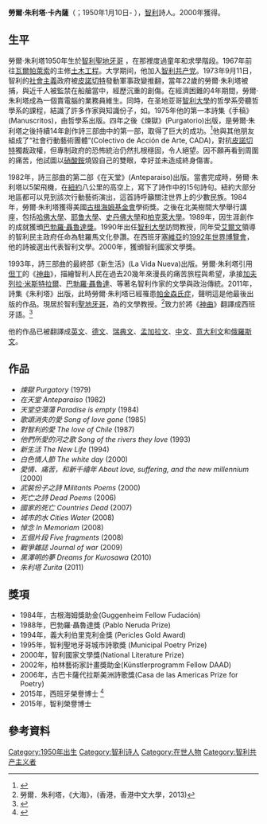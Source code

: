 {{Infobox writer <!-- For more information see [[:Template:Infobox_Writer/doc|:Template:Infobox Writer/doc]]. --> 
| name          = 勞爾‧朱利塔<br>Raúl Zurita
| image         = Zurita, Raul 01.jpg
| image_size    = 
| alt           = 
| caption       = 
| native_name   =
| native_name_lang =
| pseudonym     = 
| birth_name    = 
| birth_date    =  {{Birth date and age|1950|1|10}}
| birth_place   = [[智利|智利]][[聖地亞哥-德智利|聖地牙哥]] 
| death_date    = <!-- {{Death date and age|YYYY|MM|DD|YYYY|MM|DD}} -->
| death_place   = 
| resting_place = 
| occupation    = 
| language      = [[西班牙語|西班牙語]]
| nationality   = {{CHI}}
| ethnicity     = 
| citizenship   = 
| education     = {{link-en|費德里柯聖瑪利亞科技大學|Federico Santa María Technical University}}
| alma_mater    = 
| period        = 
| genre         = 詩
| subject       = 
| movement      = 
| notableworks  = 
| spouse        = 
| partner       = 
| children      = 
| relatives     = 
| awards        = {{link-en|智利國家文學獎|Chilean National Prize for Literature}}(2000)
| signature     = 
| signature_alt = 
| module        =
| website       = <!-- www.example.com -->
| portaldisp    = 
}}

'''勞爾‧朱利塔‧卡內薩'''（{{lang-es|Raúl Zurita Canessa}}；1950年1月10日- ），[[智利|智利]]詩人。2000年獲得{{link-en|智利國家文學獎|Chilean National Prize for Literature}}。

== 生平 ==
勞爾‧朱利塔1950年生於[[智利|智利]][[聖地亞哥-德智利|聖地牙哥]] ，在那裡度過童年和求學階段。1967年前往[[瓦爾帕萊索|瓦爾帕萊索]]的{{link-en|費德里柯聖瑪利亞科技大學|Federico Santa María Technical University}}主修[[土木工程|土木工程]]。大学期间，他加入[[智利共产党|智利共产党]]。1973年9月11日，智利的[[社會主義|社會主義]]政府被[[皮諾切特|皮諾切特]]發動軍事政變推翻，當年22歲的勞爾‧朱利塔被捕，與近千人被監禁在船艙當中，經歷沉重的創傷。在經濟困難的4年期間，勞爾‧朱利塔成為一個賣電腦的業務員維生。同時，在圣地亚哥[[智利大學|智利大學]]的哲學系旁聽哲學系的課程，結識了許多作家與知識份子，如{{link-en|尼卡諾爾·帕拉|Nicanor Parra}}。1975年他的第一本詩集《手稿》(Manuscritos)，由哲學系出版。四年之後《煉獄》(Purgatorio)出版，是勞爾‧朱利塔之後持續14年創作詩三部曲中的第一部，取得了巨大的成功。<ref>{{Cite web |url=http://www.cambriapress.com/cambriapress.cfm?template=4&bid=623&CFID=65944893&CFTOKEN=47341070 |title=存档副本 |access-date=2016-05-24 |archive-date=2018-01-27 |archive-url=https://web.archive.org/web/20180127083850/http://www.cambriapress.com/cambriapress.cfm?template=4&bid=623&CFID=65944893&CFTOKEN=47341070 |dead-url=no }}</ref>他與其他朋友組成了“社會行動藝術團體”(Colectivo de Acción de Arte, CADA)，對抗[[皮諾切特|皮諾切特]]獨裁政權，但專制政府的恐怖統治仍然扎根穩固，令人絕望。因不願再看到周圍的痛苦，他試圖以[[硝酸銨|硝酸銨]]燒毀自己的雙眼，幸好並未造成終身傷害。

1982年，詩三部曲的第二部《在天堂》(Anteparaiso)出版。當書完成時，勞爾‧朱利塔以5架飛機，在[[紐約|紐約]]八公里的高空上，寫下了詩作中的15句詩句。紐約大部分地區都可以見到該次行動藝術演出，這首詩呼籲關注世界上的少數民族。1984年，勞爾‧朱利塔獲得美國[[约翰·西蒙·古根海姆纪念基金会|古根海姆基金會]]學術獎。之後在北美樹間大學舉行講座，包括{{dead link|date=2017年11月 |bot=InternetArchiveBot |fix-attempted=yes }}[[哈佛大學|哈佛大學]]、[[耶鲁大學|耶鲁大學]]、[[史丹佛大學|史丹佛大學]]和[[柏克萊大學|柏克萊大學]]。1989年，因生涯創作的成就獲頒[[巴勃羅·聶魯達獎|巴勃羅·聶魯達獎]]。1990年出任[[智利大學|智利大學]]訪問教授，同年受[[艾爾文|艾爾文]]領導的智利民主政府任命為駐羅馬文化參讚。在西班牙[[塞維亞|塞維亞]]的[[1992年世界博覽會|1992年世界博覽會]]，他的詩被選出代表智利文學。2000年，獲頒智利國家文學獎。

1993年，詩三部曲的最終部《新生活》(La Vida Nueva)出版。勞爾‧朱利塔引用[[但丁|但丁]]的《[[神曲|神曲]]》，描繪智利人民在過去20幾年來漫長的痛苦旅程與希望，承接[[加夫列拉·米斯特拉爾|加夫列拉·米斯特拉爾]]、[[巴勃羅·聶魯達|巴勃羅·聶魯達]]、{{link-en|尼卡諾爾·帕拉|Nicanor Parra}}等著名智利作家的文學與政治傳統。2011年，詩集《朱利塔》出版，此時勞爾‧朱利塔已經罹患[[帕金森氏症|帕金森氏症]]，聲明這是他最後出版的作品。現居於智利[[聖地亞哥-德智利|聖地牙哥]]，為{{link-en|波塔利斯大學|Diego Portales University}}的文學教授。<ref>勞爾．朱利塔，《大海》，(香港，香港中文大學，2013)</ref>致力於將《[[神曲|神曲]]》翻譯成西班牙語。<ref>{{cite web |url=http://www.elpais.com.uy/cultural/traducir-divina-comedia.html |title=Translating ''La Divina Comedia'' |date=14 June 2013 |publisher=EL PAIS Cultural |language=es |deadurl=yes |archiveurl=https://web.archive.org/web/20130614223339/http://www.elpais.com.uy/cultural/traducir-divina-comedia.html |archivedate=2013年6月14日 |accessdate=2016年5月24日 }}</ref>

他的作品已被翻譯成[[英文|英文]]、[[德文|德文]]、[[瑞典文|瑞典文]]、[[孟加拉文|孟加拉文]]、[[中文|中文]]、[[意大利文|意大利文]]和[[俄羅斯文|俄羅斯文]]。

== 作品 ==
* ''煉獄 Purgatory'' (1979)
* ''在天堂 Anteparaíso'' (1982)
* ''天堂空蕩蕩 Paradise is empty'' (1984)
* ''歌頌消失的愛 Song of love gone'' (1985)
* ''對智利的愛 The love of Chile'' (1987)
* ''他們所愛的河之歌 Song of the rivers they love'' (1993)
* ''新生活 The New Life'' (1994)
* ''白色情人節 The white day'' (2000)
* ''愛情、痛苦，和新千禧年 About love, suffering, and the new millennium'' (2000)
* ''武裝份子之詩 Militants Poems'' (2000)
* ''死亡之詩 Dead Poems'' (2006)
* ''國家的死亡 Countries Dead'' (2007)
* ''城市的水 Cities Water'' (2008)
* ''悼念 In Memoriam'' (2008)
* ''五個片段 Five fragments'' (2008)
* ''戰爭雜誌 Journal of war'' (2009)
* ''黑澤明的夢 Dreams for Kurosawa'' (2010)
* ''朱利塔 Zurita'' (2011) 

== 獎項 ==
* 1984年，古根海姆獎助金(Guggenheim Fellow Fudación)
* 1988年，巴勃羅·聶魯達獎 (Pablo Neruda Prize)
* 1994年，義大利伯里克利金獎 (Pericles Gold Award)
* 1995年，智利聖地牙哥城市詩歌獎 (Municipal Poetry Prize)
* 2000年，智利國家文學獎(National Literature Prize)
* 2002年，柏林藝術家計畫獎助金(Künstlerprogramm Fellow DAAD)
* 2006年，古巴卡薩代拉斯美洲詩歌獎(Casa de las Americas Prize for Poetry)
* 2015年，西班牙{{link-en|阿利坎特大學|Universidad de Alicante}}榮譽博士 <ref>{{Cite web |url=https://twitter.com/rectorUA/status/573450401577594881/photo/1 |title=存档副本 |access-date=2016-05-19 |archive-date=2016-04-10 |archive-url=https://web.archive.org/web/20160410212314/https://twitter.com/rectorua/status/573450401577594881/photo/1 |dead-url=no }}</ref>
* 2015年，智利{{link-en|費德里柯聖瑪利亞科技大學|Federico Santa María Technical University}}榮譽博士

== 參考資料 ==
{{Reflist}}
[[Category:1950年出生|Category:1950年出生]]
[[Category:智利诗人|Category:智利诗人]]
[[Category:在世人物|Category:在世人物]]
[[Category:智利共产主义者|Category:智利共产主义者]]